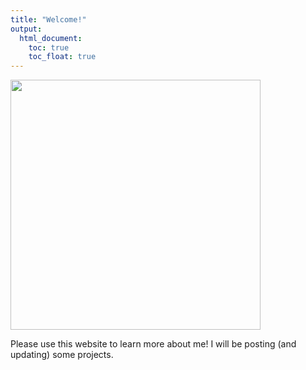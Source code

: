 ```yaml
---
title: "Welcome!"
output: 
  html_document:
    toc: true
    toc_float: true
---
```

<img src = "images/cheesecake.jpg" width = "400" >

Please use this website to learn more about me! I will be posting (and updating) some projects.


